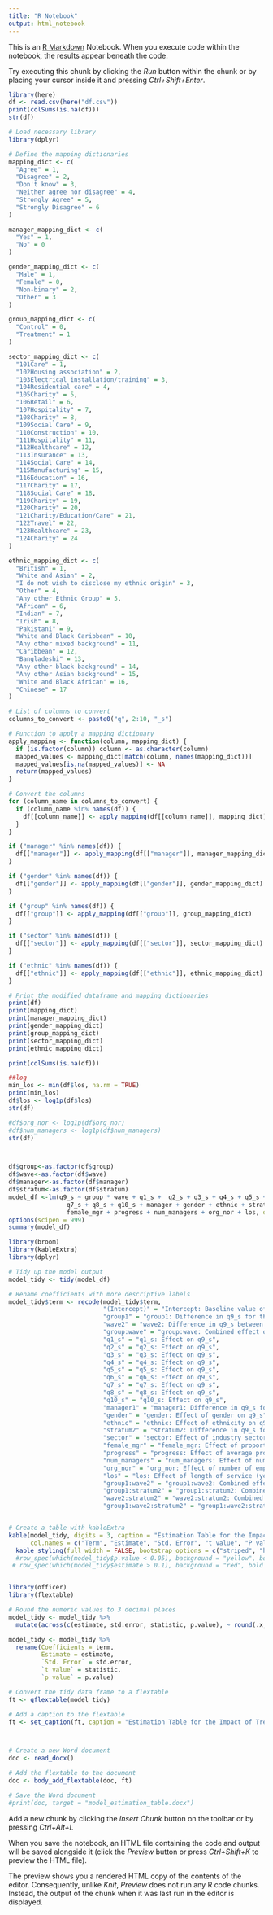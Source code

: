 ---
title: "R Notebook"
output: html_notebook
---

This is an [R Markdown](http://rmarkdown.rstudio.com) Notebook. When you execute code within the notebook, the results appear beneath the code.

Try executing this chunk by clicking the *Run* button within the chunk or by placing your cursor inside it and pressing *Ctrl+Shift+Enter*.

```{r}
library(here)
df <- read.csv(here("df.csv"))
print(colSums(is.na(df)))
str(df)

# Load necessary library
library(dplyr)

# Define the mapping dictionaries
mapping_dict <- c(
  "Agree" = 1,
  "Disagree" = 2,
  "Don't know" = 3,
  "Neither agree nor disagree" = 4,
  "Strongly Agree" = 5,
  "Strongly Disagree" = 6
)

manager_mapping_dict <- c(
  "Yes" = 1,
  "No" = 0
)

gender_mapping_dict <- c(
  "Male" = 1,
  "Female" = 0,
  "Non-binary" = 2,
  "Other" = 3
)

group_mapping_dict <- c(
  "Control" = 0,
  "Treatment" = 1
)

sector_mapping_dict <- c(
  "101Care" = 1,
  "102Housing association" = 2,
  "103Electrical installation/training" = 3,
  "104Residential care" = 4,
  "105Charity" = 5,
  "106Retail" = 6,
  "107Hospitality" = 7,
  "108Charity" = 8,
  "109Social Care" = 9,
  "110Construction" = 10,
  "111Hospitality" = 11,
  "112Healthcare" = 12,
  "113Insurance" = 13,
  "114Social Care" = 14,
  "115Manufacturing" = 15,
  "116Education" = 16,
  "117Charity" = 17,
  "118Social Care" = 18,
  "119Charity" = 19,
  "120Charity" = 20,
  "121Charity/Education/Care" = 21,
  "122Travel" = 22,
  "123Healthcare" = 23,
  "124Charity" = 24
)

ethnic_mapping_dict <- c(
  "British" = 1,
  "White and Asian" = 2,
  "I do not wish to disclose my ethnic origin" = 3,
  "Other" = 4,
  "Any other Ethnic Group" = 5,
  "African" = 6,
  "Indian" = 7,
  "Irish" = 8,
  "Pakistani" = 9,
  "White and Black Caribbean" = 10,
  "Any other mixed background" = 11,
  "Caribbean" = 12,
  "Bangladeshi" = 13,
  "Any other black background" = 14,
  "Any other Asian background" = 15,
  "White and Black African" = 16,
  "Chinese" = 17
)

# List of columns to convert
columns_to_convert <- paste0("q", 2:10, "_s")

# Function to apply a mapping dictionary
apply_mapping <- function(column, mapping_dict) {
  if (is.factor(column)) column <- as.character(column)
  mapped_values <- mapping_dict[match(column, names(mapping_dict))]
  mapped_values[is.na(mapped_values)] <- NA
  return(mapped_values)
}

# Convert the columns
for (column_name in columns_to_convert) {
  if (column_name %in% names(df)) {
    df[[column_name]] <- apply_mapping(df[[column_name]], mapping_dict)
  }
}

if ("manager" %in% names(df)) {
  df[["manager"]] <- apply_mapping(df[["manager"]], manager_mapping_dict)
}

if ("gender" %in% names(df)) {
  df[["gender"]] <- apply_mapping(df[["gender"]], gender_mapping_dict)
}

if ("group" %in% names(df)) {
  df[["group"]] <- apply_mapping(df[["group"]], group_mapping_dict)
}

if ("sector" %in% names(df)) {
  df[["sector"]] <- apply_mapping(df[["sector"]], sector_mapping_dict)
}

if ("ethnic" %in% names(df)) {
  df[["ethnic"]] <- apply_mapping(df[["ethnic"]], ethnic_mapping_dict)
}

# Print the modified dataframe and mapping dictionaries
print(df)
print(mapping_dict)
print(manager_mapping_dict)
print(gender_mapping_dict)
print(group_mapping_dict)
print(sector_mapping_dict)
print(ethnic_mapping_dict)

print(colSums(is.na(df)))

##log
min_los <- min(df$los, na.rm = TRUE)
print(min_los)
df$los <- log1p(df$los)
str(df)

#df$org_nor <- log1p(df$org_nor)
#df$num_managers <- log1p(df$num_managers)
str(df)



df$group<-as.factor(df$group)
df$wave<-as.factor(df$wave)
df$manager<-as.factor(df$manager)
df$stratum<-as.factor(df$stratum)
model_df <-lm(q9_s ~ group * wave + q1_s +  q2_s + q3_s + q4_s + q5_s + q6_s +
                q7_s + q8_s + q10_s + manager + gender + ethnic + stratum + sector +
                female_mgr + progress + num_managers + org_nor + los, data = df)
options(scipen = 999)
summary(model_df)

library(broom)
library(kableExtra)
library(dplyr)

# Tidy up the model output
model_tidy <- tidy(model_df)

# Rename coefficients with more descriptive labels
model_tidy$term <- recode(model_tidy$term,
                          "(Intercept)" = "Intercept: Baseline value of q9_s when all predictors are set to their reference levels",
                          "group1" = "group1: Difference in q9_s for the treatment group compared to the control group",
                          "wave2" = "wave2: Difference in q9_s between Wave 2 and Wave 1",
                          "group:wave" = "group:wave: Combined effect on q9_s of being in the Treatment Group versus Control Group across different waves",
                          "q1_s" = "q1_s: Effect on q9_s",
                          "q2_s" = "q2_s: Effect on q9_s",
                          "q3_s" = "q3_s: Effect on q9_s",
                          "q4_s" = "q4_s: Effect on q9_s",
                          "q5_s" = "q5_s: Effect on q9_s",
                          "q6_s" = "q6_s: Effect on q9_s",
                          "q7_s" = "q7_s: Effect on q9_s",
                          "q8_s" = "q8_s: Effect on q9_s",
                          "q10_s" = "q10_s: Effect on q9_s",
                          "manager1" = "manager1: Difference in q9_s for managers who manage employees versus those who do not",
                          "gender" = "gender: Effect of gender on q9_s",
                          "ethnic" = "ethnic: Effect of ethnicity on q9_s",
                          "stratum2" = "stratum2: Difference in q9_s for being in Back Office compared to Front Office",
                          "sector" = "sector: Effect of industry sector on q9_s",
                          "female_mgr" = "female_mgr: Effect of proportion of female managers on q9_s",
                          "progress" = "progress: Effect of average progress made by managers in completing the online training on q9_s",
                          "num_managers" = "num_managers: Effect of number of managers in the organisation on q9_s",
                          "org_nor" = "org_nor: Effect of number of employees in the organisation on q9_s",
                          "los" = "los: Effect of length of service (years) on q9_s",
                          "group1:wave2" = "group1:wave2: Combined effect on q9_s for the Treatment Group in Wave 2 compared to the Control Group in Wave 1",
                          "group1:stratum2" = "group1:stratum2: Combined effect on q9_s for the Treatment Group in the Back Office compared to the Control Group in the Front Office",
                          "wave2:stratum2" = "wave2:stratum2: Combined effect on q9_s for Wave 2 in the Back Office compared to Wave 1 in the Front Office",
                          "group1:wave2:stratum2" = "group1:wave2:stratum2: Combined effect on q9_s for the Treatment Group in Wave 2 within the Back Office, compared to the Control Group in Wave 1 within the Front Office")


# Create a table with kableExtra
kable(model_tidy, digits = 3, caption = "Estimation Table for the Impact of Treatment, Time, and Covariates on `q9_s`",
      col.names = c("Term", "Estimate", "Std. Error", "t value", "P value")) %>%
  kable_styling(full_width = FALSE, bootstrap_options = c("striped", "hover", "condensed", "responsive"))
  #row_spec(which(model_tidy$p.value < 0.05), background = "yellow", bold = TRUE)%>%
 # row_spec(which(model_tidy$estimate > 0.1), background = "red", bold = TRUE)


library(officer)
library(flextable)

# Round the numeric values to 3 decimal places
model_tidy <- model_tidy %>%
  mutate(across(c(estimate, std.error, statistic, p.value), ~ round(.x, 3)))

model_tidy <- model_tidy %>%
  rename(Coefficients = term,
         Estimate = estimate,
         `Std. Error` = std.error,
         `t value` = statistic,
         `p value` = p.value)

# Convert the tidy data frame to a flextable
ft <- qflextable(model_tidy)

# Add a caption to the flextable
ft <- set_caption(ft, caption = "Estimation Table for the Impact of Treatment and Time on `q9_s`")



# Create a new Word document
doc <- read_docx()

# Add the flextable to the document
doc <- body_add_flextable(doc, ft)

# Save the Word document
#print(doc, target = "model_estimation_table.docx")

```

Add a new chunk by clicking the *Insert Chunk* button on the toolbar or by pressing *Ctrl+Alt+I*.

When you save the notebook, an HTML file containing the code and output will be saved alongside it (click the *Preview* button or press *Ctrl+Shift+K* to preview the HTML file).

The preview shows you a rendered HTML copy of the contents of the editor. Consequently, unlike *Knit*, *Preview* does not run any R code chunks. Instead, the output of the chunk when it was last run in the editor is displayed.
